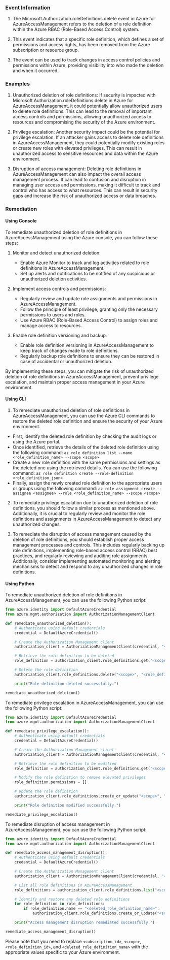 
### Event Information

1. The Microsoft.Authorization.roleDefinitions.delete event in Azure for AzureAccessManagement refers to the deletion of a role definition within the Azure RBAC (Role-Based Access Control) system.

2. This event indicates that a specific role definition, which defines a set of permissions and access rights, has been removed from the Azure subscription or resource group.

3. The event can be used to track changes in access control policies and permissions within Azure, providing visibility into who made the deletion and when it occurred.


### Examples

1. Unauthorized deletion of role definitions: If security is impacted with Microsoft.Authorization.roleDefinitions.delete in Azure for AzureAccessManagement, it could potentially allow unauthorized users to delete role definitions. This can lead to the removal of important access controls and permissions, allowing unauthorized access to resources and compromising the security of the Azure environment.

2. Privilege escalation: Another security impact could be the potential for privilege escalation. If an attacker gains access to delete role definitions in AzureAccessManagement, they could potentially modify existing roles or create new roles with elevated privileges. This can result in unauthorized access to sensitive resources and data within the Azure environment.

3. Disruption of access management: Deleting role definitions in AzureAccessManagement can also impact the overall access management process. It can lead to confusion and disruption in managing user access and permissions, making it difficult to track and control who has access to what resources. This can result in security gaps and increase the risk of unauthorized access or data breaches.

### Remediation

#### Using Console

To remediate unauthorized deletion of role definitions in AzureAccessManagement using the Azure console, you can follow these steps:

1. Monitor and detect unauthorized deletion:
   - Enable Azure Monitor to track and log activities related to role definitions in AzureAccessManagement.
   - Set up alerts and notifications to be notified of any suspicious or unauthorized deletion activities.

2. Implement access controls and permissions:
   - Regularly review and update role assignments and permissions in AzureAccessManagement.
   - Follow the principle of least privilege, granting only the necessary permissions to users and roles.
   - Use Azure RBAC (Role-Based Access Control) to assign roles and manage access to resources.

3. Enable role definition versioning and backup:
   - Enable role definition versioning in AzureAccessManagement to keep track of changes made to role definitions.
   - Regularly backup role definitions to ensure they can be restored in case of accidental or unauthorized deletion.

By implementing these steps, you can mitigate the risk of unauthorized deletion of role definitions in AzureAccessManagement, prevent privilege escalation, and maintain proper access management in your Azure environment.

#### Using CLI

1. To remediate unauthorized deletion of role definitions in AzureAccessManagement, you can use the Azure CLI commands to restore the deleted role definition and ensure the security of your Azure environment. 

- First, identify the deleted role definition by checking the audit logs or using the Azure portal. 
- Once identified, retrieve the details of the deleted role definition using the following command: 
  `az role definition list --name <role_definition_name> --scope <scope>`
- Create a new role definition with the same permissions and settings as the deleted one using the retrieved details. You can use the following command: 
  `az role definition create --role-definition <role_definition_json>`
- Finally, assign the newly created role definition to the appropriate users or groups using the following command: 
  `az role assignment create --assignee <assignee> --role <role_definition_name> --scope <scope>`

2. To remediate privilege escalation due to unauthorized deletion of role definitions, you should follow a similar process as mentioned above. Additionally, it is crucial to regularly review and monitor the role definitions and assignments in AzureAccessManagement to detect any unauthorized changes. 

3. To remediate the disruption of access management caused by the deletion of role definitions, you should establish proper access management processes and controls. This includes regularly backing up role definitions, implementing role-based access control (RBAC) best practices, and regularly reviewing and auditing role assignments. Additionally, consider implementing automated monitoring and alerting mechanisms to detect and respond to any unauthorized changes in role definitions.

#### Using Python

To remediate unauthorized deletion of role definitions in AzureAccessManagement, you can use the following Python script:

```python
from azure.identity import DefaultAzureCredential
from azure.mgmt.authorization import AuthorizationManagementClient

def remediate_unauthorized_deletion():
    # Authenticate using default credentials
    credential = DefaultAzureCredential()

    # Create the Authorization Management client
    authorization_client = AuthorizationManagementClient(credential, "<subscription_id>")

    # Retrieve the role definition to be deleted
    role_definition = authorization_client.role_definitions.get("<scope>", "<role_definition_id>")

    # Delete the role definition
    authorization_client.role_definitions.delete("<scope>", "<role_definition_id>")

    print("Role definition deleted successfully.")

remediate_unauthorized_deletion()
```

To remediate privilege escalation in AzureAccessManagement, you can use the following Python script:

```python
from azure.identity import DefaultAzureCredential
from azure.mgmt.authorization import AuthorizationManagementClient

def remediate_privilege_escalation():
    # Authenticate using default credentials
    credential = DefaultAzureCredential()

    # Create the Authorization Management client
    authorization_client = AuthorizationManagementClient(credential, "<subscription_id>")

    # Retrieve the role definition to be modified
    role_definition = authorization_client.role_definitions.get("<scope>", "<role_definition_id>")

    # Modify the role definition to remove elevated privileges
    role_definition.permissions = []

    # Update the role definition
    authorization_client.role_definitions.create_or_update("<scope>", "<role_definition_id>", role_definition)

    print("Role definition modified successfully.")

remediate_privilege_escalation()
```

To remediate disruption of access management in AzureAccessManagement, you can use the following Python script:

```python
from azure.identity import DefaultAzureCredential
from azure.mgmt.authorization import AuthorizationManagementClient

def remediate_access_management_disruption():
    # Authenticate using default credentials
    credential = DefaultAzureCredential()

    # Create the Authorization Management client
    authorization_client = AuthorizationManagementClient(credential, "<subscription_id>")

    # List all role definitions in AzureAccessManagement
    role_definitions = authorization_client.role_definitions.list("<scope>")

    # Identify and restore any deleted role definitions
    for role_definition in role_definitions:
        if role_definition.name == "<deleted_role_definition_name>":
            authorization_client.role_definitions.create_or_update("<scope>", "<role_definition_id>", role_definition)

    print("Access management disruption remediated successfully.")

remediate_access_management_disruption()
```

Please note that you need to replace `<subscription_id>`, `<scope>`, `<role_definition_id>`, and `<deleted_role_definition_name>` with the appropriate values specific to your Azure environment.

